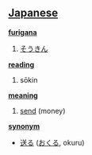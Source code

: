== [[Japanese]] ==                                          

'''[[furigana]]'''
# [[そうきん]]

'''[[reading]]'''
# sōkin

'''[[meaning]]'''
# [[send]] (money)

'''[[synonym]]'''
* [[送る]] ([[おくる]], okuru)